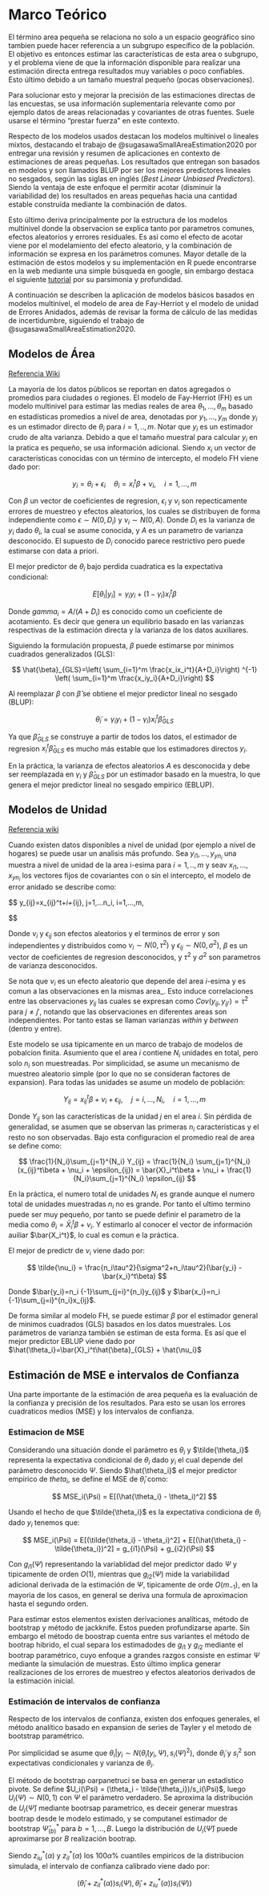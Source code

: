 # Marco Teórico

El término area pequeña se relaciona no solo a un espacio geográfico sino tambien puede hacer referencia a un subgrupo específico de la población. El objetivo es entonces estimar las características de esta area o subgrupo, y el problema viene de que la información disponible para realizar una estimación directa entrega resultados muy variables o poco confiables. Esto último debido a un tamaño muestral pequeño (pocas observaciones). 

Para solucionar esto y mejorar la precisión de las estimaciones directas de las encuestas, se usa información suplementaria relevante como por ejemplo datos de areas relacionadas y covariantes de otras fuentes. Suele usarse el término "prestar fuerza" en este contexto.

Respecto de los modelos usados destacan los modelos multinivel o lineales mixtos, destacando el trabajo de @sugasawaSmallAreaEstimation2020 por entregar una revisión y resumen de aplicaciones en contexto de estimaciones de areas pequeñas. Los resultados que entregan son basados en modelos y son llamados BLUP por ser los mejores predictores lineales no sesgados, según las siglas en inglés (*Best Linear Unbiased Predictors*). Siendo la ventaja de este enfoque el permitir acotar (disminuir la variabilidad de) los resultados en areas pequeñas hacia una cantidad estable construída mediante la combinación de datos.

Esto último deriva principalmente por la estructura de los modelos multinivel donde la observacion se explica tanto por parametros comunes, efectos aleatorios y errores residuales. Es así como el efecto de acotar viene por el modelamiento del efecto aleatorio, y la combinación de información se expresa en los parámetros comunes. Mayor detalle de la estimación de estos modelos y su implementación en R puede encontrarse en la web mediante una simple búsqueda en google, sin embargo destaca el siguiente [tutorial](https://m-clark.github.io/mixed-models-with-R/introduction.html) por su parsimonia y profundidad.

A continuación se describen la aplicación de modelos básicos basados en modelos multinivel, el modelo de area de Fay-Herriot y el modelo de unidad de Errores Anidados, además de revisar la forma de cálculo de las medidas de incertidumbre, siguiendo el trabajo de @sugasawaSmallAreaEstimation2020.

## Modelos de Área

[Referencia Wiki](https://unstats.un.org/wiki/display/SAE4SDG/Area-level+models)

La mayoría de los datos públicos se reportan en datos agregados o promedios para ciudades o regiones. El modelo de Fay-Herriot (FH) es un modelo multinivel para estimar las medias reales de area $\theta_1,...,\theta_m$ basado en estadísticas promedios a nivel de area, denotadas por $y_1,...,y_m$ donde $y_i$ es un estimador directo de $\theta_i$ para $i=1,..,m$. Notar que $y_i$ es un estimador crudo de alta varianza. Debido a que  el tamaño muestral para calcular $y_i$ en la pratica es pequeño, se usa información adicional. Siendo $x_i$ un vector de características conocidas con un término de intercepto, el modelo FH viene dado por:

$$
y_i=\theta_i+\epsilon_i \quad \theta_i=x^t_i\beta +\nu_i,\quad i=1,...,m
$$

Con $\beta$ un vector de coeficientes de regresion, $\epsilon_i$ y $\nu_i$ son repecticamente errores de muestreo y efectos aleatorios, los cuales se distribuyen de forma independiente como $\epsilon\sim N(0,D_i)$ y $\nu_i\sim N(0,A)$. Donde $D_i$ es la varianza de $y_i$ dado $\theta_i$, la cual se asume conocida, y $A$ es un parametro de varianza desconocido. El supuesto de $D_i$ conocido parece restrictivo pero puede estimarse con data a priori.

El mejor predictor de $\theta_i$ bajo perdida cuadratica es la expectativa condicional:

$$
E[\theta_i|y_i] = \gamma_iy_i + (1-\gamma_i)x_i^t\beta
$$

Donde $gamma_i=A/(A+D_i)$ es conocido como un coeficiente de acotamiento. Es decir que genera un equilibrio basado en las varianzas respectivas de la estimación directa y la varianza de los datos auxiliares.

Siguiendo la formulación propuesta, $\beta$ puede estimarse por minimos cuadrados generalizados (GLS):

$$
\hat{\beta}_{GLS}=\left( \sum_{i=1}^m \frac{x_ix_i^t}{A+D_i}\right) ^{-1} \left( \sum_{i=1}^m \frac{x_iy_i}{A+D_i}\right)
$$

Al reemplazar $\beta$ con $\hat{\beta}$ se obtiene el mejor predictor lineal no sesgado (BLUP):

$$
\tilde{\theta}_i = \gamma_iy_i + (1-\gamma_i)x_i^t\hat{\beta}_{GLS}
$$

Ya que $\hat{\beta}_{GLS}$ se construye a partir de todos los datos, el estimador de regresion $x_i^t \hat{\beta}_{GLS}$ es mucho más estable que los estimadores directos $y_i$.

En la práctica, la varianza de efectos aleatorios $A$ es desconocida y debe ser reemplazada en $\gamma_i$ y $\hat{\beta}_{GLS}$ por un estimador basado en la muestra, lo que genera el mejor predictor lineal no sesgado empirico (EBLUP).

## Modelos de Unidad

[Referencia wiki](https://unstats.un.org/wiki/display/SAE4SDG/Unit-level+models) 

Cuando existen datos disponibles a nivel de unidad (por ejemplo a nivel de hogares) se puede usar un analisis más profundo. Sea $y_{i1},...,y_{yn_i}$ una muestra a nivel de unidad de la area i-esima para $i=1,..,m$ y seav $x_{i1},...,x_{yn_i}$ los vectores fijos de covariantes con o sin el intercepto, el modelo de error anidado se describe como:

$$
y_{ij}=x_{ij}^t\beta+\nu_i+\epsilon_{ij}, \quad j=1,...n_i, \quad i=1,...,m,

$$

Donde $\nu_i$ y $\epsilon_{ij}$ son efectos aleatorios y el terminos de error y son independientes y distribuidos como $\nu_i\sim N(0,\tau^2)$ y $\epsilon_{ij} \sim N(0, \sigma ^2)$, $\beta$ es un vector de coeficientes de regresion desconocidos, y $\tau ^2$ y $\sigma^2$ son parametros de varianza desconocidos.

Se nota que $\nu_i$ es un efecto aleatorio que depende del area $i$-esima y es comun a las observaciones en la mismas area_. Esto induce correlaciones entre las observaciones $y_{ij}$ las cuales se expresan como $Cov(y_{ij}, y_{ij'})=\tau^2$ para $j\neq j'$, notando que las observaciones en diferentes areas son independientes. Por tanto estas se llaman varianzas *within* y *between* (dentro y entre). 

Este modelo se usa tipicamente en un marco de trabajo de modelos de pobalcion finita. Asumiento que el area $i$ contiene $N_i$ unidades en total, pero solo $n_i$ son muestreadas. Por simplicidad, se asume un mecanismo de muestreo aleatorio simple (por lo que no se consideran factores de expansion). Para todas las unidades se asume un modelo de población:

$$
Y_{ij} = x_{ij}^t\beta +\nu_i + \epsilon_{ij}, \quad j=i,...,N_i, \quad i=1,...,m
$$

Donde $Y_{ij}$ son las características de la unidad $j$ en el area $i$. Sin pérdida de generalidad, se asumen que se observan las primeras $n_i$ caracteristicas y el resto no son observadas. Bajo esta configuracion el promedio real de area se define como:

$$
\frac{1}{N_i}\sum_{j=1}^{N_i} Y_{ij} = \frac{1}{N_i} \sum_{j=1}^{N_i}(x_{ij}^t\beta + \nu_i + \epsilon_{ij}) = \bar{X}_i^t\beta + \nu_i + \frac{1}{N_i}\sum_{j=1}^{N_i} \epsilon_{ij}
$$

En la práctica, el numero total de unidades $N_i$ es grande aunque el numero total de unidades muestradas $n_i$ no es grande. Por tanto el ultimo termino puede ser muy pequeño, por tanto se puede definir el parametro de la media como $\theta_i = \bar{X}_i^t\beta+\nu_i$. Y estimarlo al conocer el vector de información auiliar $\bar{X_i^t}$, lo cual es comun e la práctica. 

El mejor de predictr de $\nu_i$ viene dado por:

$$
\tilde{\nu_i} = \frac{n_i\tau^2}{\sigma^2+n_i\tau^2}(\bar{y_i} - \bar{x_i}^t\beta)
$$

Donde $\bar{y_i}=n_i {-1}\sum_{j=i}^{n_i}y_{ij}$ y $\bar{x_i}=n_i {-1}\sum_{j=i}^{n_i}x_{ij}$. 

De forma similar al modelo FH, se puede estimar $\beta$ por el estimador general de minimos cuadrados (GLS) basados en los datos muestrales. Los parámetros de varianza también se estiman de esta forma. Es así que el mejor predictor EBLUP viene dado por $\hat{\theta_i}=\bar{X}_i^t\hat{\beta}_{GLS} + \hat{\nu_i}$

## Estimación de MSE e intervalos de Confianza

Una parte importante de la estimación de area pequeña es la evaluación de la confianza y precisión de los resultados. Para esto se usan los errores cuadraticos medios (MSE) y los intervalos de confianza.

### Estimacion de MSE

Considerando una situación donde el parámetro es $\theta_i$ y $\tilde{\theta_i}$ representa la expectativa condicional de $\theta_i$ dado $y_i$ el cual depende del parámetro desconocido $\Psi$. Siendo $\hat{\theta_i}$ el mejor predictor empirico de $theta_i$, se define el MSE de $\hat{\theta}_i$ como:

$$
MSE_i(\Psi) = E[(\hat{\theta_i} - \theta_i)^2]
$$

Usando el hecho de que $\tilde{\theta_i}$ es la expectativa condiciona de $\theta_i$ dado $y_i$ tenemos que:

$$
MSE_i(\Psi) = E[(\tilde{\theta_i} - \theta_i)^2] + E[(\hat{\theta_i} - \tilde{\theta_i})^2] = g_{i1}(\Psi) + g_{i2}(\Psi)
$$

Con $g_{i1}(\Psi)$ representando la variablidad del mejor predictor dado $\Psi$ y tipicamente de orden $O(1)$, mientras que $g_{i2}(\Psi)$ mide la variabilidad adicional derivada de la estimación de $\Psi$, tipicamente de orde $O(m_{-1})$, en la mayoria de los casos, en general se deriva una formula de aproximacion hasta el segundo orden.

Para estimar estos elementos existen derivaciones analíticas, método de bootstrap y método de jackknife. Estos pueden profundizarse aparte. Sin embargo el método de boostrap cuenta entre sus variantes el método de bootrap hibrido, el cual separa los estimadodes de $g_{i1}$ y $g_{i2}$ mediante el bootrap paramétrico, cuyo enfoque a grandes razgos consiste en estimar $\Psi$ mediante la simulación de muestras. Esto último implica generar realizaciones de los errores de muestreo y efectos aleatorios derivados de la estimación inicial.

### Estimación de intervalos de confianza

Respecto de los intervalos de confianza, existen dos enfoques generales, el método analítico basado en expansion de series de Tayler y el metodo de bootstrap paramétrico.

Por simplicidad se asume que $\theta_i|y_i \sim N(\tilde{\theta}_i(y_i,\Psi), s_i(\Psi)^2)$, donde $\tilde{\theta}_i$ y $s_i^2$ son expectativas condicionales y varianza de $\theta_i$.

El método de bootstrap oarpanetruci se basa en generar un estadístico pivote. Se define $U_i(\Psi) = (\theta_i - \tilde{\theta_i})/s_i(\Psi)$, luego $U_i(\Psi) \sim N(0,1)$ con $\Psi$ el parámetro verdadero. Se aproxima la distribución de $U_i(\hat{\Psi})$ mediante bootrsap parametrico, es deceir generar muestras bootrap desde le modelo estimado, y se computanel estimador de bootstrap $\hat{\Psi}_{(b)}^*$ para $b=1,...,B$. Luego la distribución de $U_i(\hat{\Psi})$ puede aproximarse por $B$ realización bootrap. 

Siendo $z_{iu}^*(\alpha)$ y  $z_{il}^*(\alpha)$ los 100$\alpha$% cuantiles empiricos de la distribucion simulada, el intervalo de confianza calibrado viene dado por:

$$
(\hat{\theta}_i +  z_{il}^*(\alpha)) s_i(\Psi), \hat{\theta}_i +  z_{iu}^*(\alpha)) s_i(\Psi))
$$



